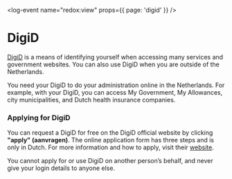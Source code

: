<log-event name="redox:view" props={{ page: 'digid' }} />

# DigiD

[DigiD](https://www.digid.nl/) is a means of identifying yourself when accessing many services and government websites. You can also use DigiD when you are outside of the Netherlands.

You need your DigiD to do your administration online in the Netherlands. For example, with your DigiD, you can access My Government, My Allowances, city municipalities, and Dutch health insurance companies.

### Applying for DigiD

You can request a DigiD for free on the DigiD official website by clicking **"apply" (aanvragen)**. The online application form has three steps and is only in Dutch. For more information and how to apply, visit their [website](https://www.digid.nl/en/apply-or-activate-digid).

<callout>
    You cannot apply for or use DigiD on another person’s behalf, and never give
    your login details to anyone else.
</callout>
